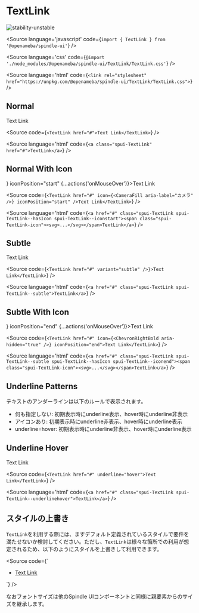 
# TextLink

<Meta title="TextLink" component={TextLink} />

![stability-unstable](https://img.shields.io/badge/stability-unstable-yellow.svg)

<Source
  language='javascript'
  code={`import { TextLink } from '@openameba/spindle-ui'`}
/>

<Source
  language='css'
  code={`@import './node_modules/@openameba/spindle-ui/TextLink/TextLink.css'`}
/>

<Source
  language='html'
  code={`<link rel="stylesheet" href="https://unpkg.com/@openameba/spindle-ui/TextLink/TextLink.css">`}
/>

## Normal

<Preview withSource="open">
  <Story name="Normal">
    <TextLink href="#" {...actions('onMouseOver')}>Text Link</TextLink>
  </Story>
</Preview>

<Source
  code={`
<TextLink href="#">Text Link</TextLink>
  `}
/>

<Source
  language='html'
  code={`
<a class="spui-TextLink" href="#">TextLink</a>
  `}
/>

## Normal With Icon

<Preview withSource="open">
  <Story name="NormalWithIcon">
    <TextLink href="#" icon={<CameraFill aria-label="カメラ" />} iconPosition="start" {...actions('onMouseOver')}>Text Link</TextLink>
  </Story>
</Preview>

<Source
  code={`
<TextLink href="#" icon={<CameraFill aria-label="カメラ" />} iconPosition="start" />Text Link</TextLink>
  `}
/>

<Source
  language='html'
  code={`
<a href="#" class="spui-TextLink spui-TextLink--hasIcon spui-TextLink--iconstart"><span class="spui-TextLink-icon"><svg>...</svg></span>TextLink</a>
  `}
/>

## Subtle

<Preview withSource="open">
  <Story name="Subtle">
    <TextLink href="#" variant="subtle" {...actions('onMouseOver')}>Text Link</TextLink>
  </Story>
</Preview>

<Source
  code={`
<TextLink href="#" variant="subtle" />}>Text Link</TextLink>
  `}
/>

<Source
  language='html'
  code={`
<a href="#" class="spui-TextLink spui-TextLink--subtle">TextLink</a>
  `}
/>

## Subtle With Icon

<Preview withSource="open">
  <Story name="SubtleWithIcon">
    <TextLink href="#" variant="subtle" icon={<ChevronRightBold aria-hidden="true" />} iconPosition="end" {...actions('onMouseOver')}>Text Link</TextLink>
  </Story>
</Preview>

<Source
  code={`
<TextLink href="#" icon={<ChevronRightBold aria-hidden="true" />} iconPosition="end">Text Link</TextLink>
  `}
/>

<Source
  language='html'
  code={`
<a href="#" class="spui-TextLink spui-TextLink--subtle spui-TextLink--hasIcon spui-TextLink--iconend"><span class="spui-TextLink-icon"><svg>...</svg></span>TextLink</a>
  `}
/>

## Underline Patterns

テキストのアンダーラインは以下のルールで表示されます。

- 何も指定しない: 初期表示時にunderline表示、hover時にunderline非表示
- アイコンあり: 初期表示時にunderline非表示、hover時にunderline表示
- underline=hover: 初期表示時にunderline非表示、hover時にunderline表示

## Underline Hover

<Preview withSource="open">
  <Story name="UnderlineHover">
    <TextLink href="#" underline="hover" {...actions('onMouseOver')}>Text Link</TextLink>
  </Story>
</Preview>

<Source
  code={`
<TextLink href="#" underline="hover">Text Link</TextLink>
  `}
/>

<Source
  language='html'
  code={`
<a href="#" class="spui-TextLink spui-TextLink--underlinehover">TextLink</a>
  `}
/>

## スタイルの上書き
`TextLink`を利用する際には、ますデフォルト定義されているスタイルで要件を満たせないか検討してください。ただし、`TextLink`は様々な箇所での利用が想定されるため、以下のようにスタイルを上書きして利用できます。

<Source
  code={`
<style>
  .container {
    --TextLink-color: var(--color-text-medium-emphasis);
    --TextLink-icon-color: var(--color-object-medium-emphasis);
    --TextLink-fontWeight: normal;
  }
</style>
<div class="container">
<ul>
  <li><a class="spui-TextLink" href="#">Text Link</a></li>
</ul>
</div>
  `}
/>

なおフォントサイズは他のSpindle UIコンポーネントと同様に親要素からのサイズを継承します。
